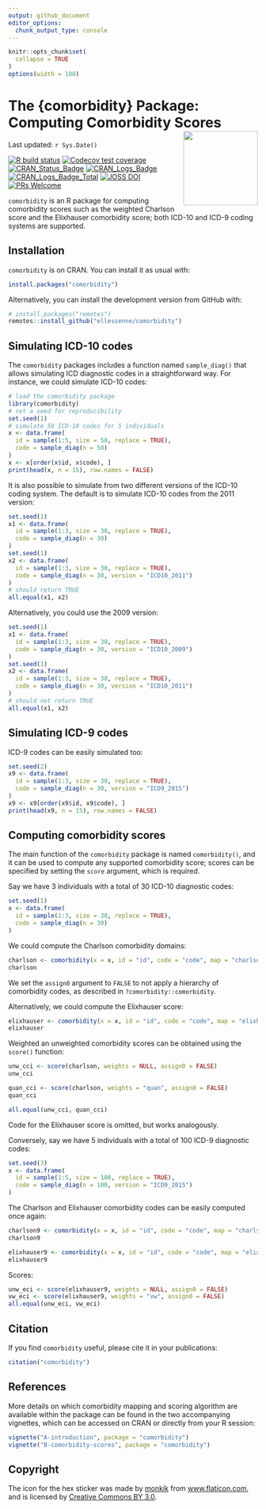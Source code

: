 ```yaml
---
output: github_document
editor_options: 
  chunk_output_type: console
---
```


<!-- README.md is generated from README.Rmd. Please edit that file -->

```r
knitr::opts_chunk$set(
  collapse = TRUE
)
options(width = 100)
```

# The {comorbidity} Package: Computing Comorbidity Scores <img src="man/figures/hex.png" width = "150" align="right" />

Last updated: `r Sys.Date()`

<!-- badges: start -->
[![R build status](https://github.com/ellessenne/comorbidity/workflows/R-CMD-check/badge.svg)](https://github.com/ellessenne/comorbidity/actions)
[![Codecov test coverage](https://codecov.io/gh/ellessenne/comorbidity/branch/master/graph/badge.svg)](https://app.codecov.io/gh/ellessenne/comorbidity?branch=master)
[![CRAN_Status_Badge](http://www.r-pkg.org/badges/version/comorbidity)](https://cran.r-project.org/package=comorbidity)
[![CRAN_Logs_Badge](http://cranlogs.r-pkg.org/badges/comorbidity)](https://cran.r-project.org/package=comorbidity)
[![CRAN_Logs_Badge_Total](http://cranlogs.r-pkg.org/badges/grand-total/comorbidity)](https://cran.r-project.org/package=comorbidity)
[![JOSS DOI](http://joss.theoj.org/papers/10.21105/joss.00648/status.svg)](https://doi.org/10.21105/joss.00648)
[![PRs Welcome](https://img.shields.io/badge/PRs-welcome-brightgreen.svg)](https://makeapullrequest.com/)
<!-- badges: end -->

`comorbidity` is an R package for computing comorbidity scores such as the weighted Charlson score and the Elixhauser comorbidity score; both ICD-10 and ICD-9 coding systems are supported.

## Installation

`comorbidity` is on CRAN. You can install it as usual with:

```r
install.packages("comorbidity")
```

Alternatively, you can install the development version from GitHub with:

```r
# install.packages("remotes")
remotes::install_github("ellessenne/comorbidity")
```

## Simulating ICD-10 codes

The `comorbidity` packages includes a function named `sample_diag()` that allows simulating ICD diagnostic codes in a straightforward way. For instance, we could simulate ICD-10 codes:

```r
# load the comorbidity package
library(comorbidity)
# set a seed for reproducibility
set.seed(1)
# simulate 50 ICD-10 codes for 5 individuals
x <- data.frame(
  id = sample(1:5, size = 50, replace = TRUE),
  code = sample_diag(n = 50)
)
x <- x[order(x$id, x$code), ]
print(head(x, n = 15), row.names = FALSE)
```

It is also possible to simulate from two different versions of the ICD-10 coding system. The default is to simulate ICD-10 codes from the 2011 version:

```r
set.seed(1)
x1 <- data.frame(
  id = sample(1:3, size = 30, replace = TRUE),
  code = sample_diag(n = 30)
)
set.seed(1)
x2 <- data.frame(
  id = sample(1:3, size = 30, replace = TRUE),
  code = sample_diag(n = 30, version = "ICD10_2011")
)
# should return TRUE
all.equal(x1, x2)
```

Alternatively, you could use the 2009 version:

```r
set.seed(1)
x1 <- data.frame(
  id = sample(1:3, size = 30, replace = TRUE),
  code = sample_diag(n = 30, version = "ICD10_2009")
)
set.seed(1)
x2 <- data.frame(
  id = sample(1:3, size = 30, replace = TRUE),
  code = sample_diag(n = 30, version = "ICD10_2011")
)
# should not return TRUE
all.equal(x1, x2)
```

## Simulating ICD-9 codes

ICD-9 codes can be easily simulated too:

```r
set.seed(2)
x9 <- data.frame(
  id = sample(1:3, size = 30, replace = TRUE),
  code = sample_diag(n = 30, version = "ICD9_2015")
)
x9 <- x9[order(x9$id, x9$code), ]
print(head(x9, n = 15), row.names = FALSE)
```

## Computing comorbidity scores

The main function of the `comorbidity` package is named `comorbidity()`, and it can be used to compute any supported comorbidity score; scores can be specified by setting the `score` argument, which is required. 

Say we have 3 individuals with a total of 30 ICD-10 diagnostic codes:

```r
set.seed(1)
x <- data.frame(
  id = sample(1:3, size = 30, replace = TRUE),
  code = sample_diag(n = 30)
)
```

We could compute the Charlson comorbidity domains:

```r
charlson <- comorbidity(x = x, id = "id", code = "code", map = "charlson_icd10_quan", assign0 = FALSE)
charlson
```

We set the `assign0` argument to `FALSE` to not apply a hierarchy of comorbidity codes, as described in `?comorbidity::comorbidity`.

Alternatively, we could compute the Elixhauser score:

```r
elixhauser <- comorbidity(x = x, id = "id", code = "code", map = "elixhauser_icd10_quan", assign0 = FALSE)
elixhauser
```

Weighted an unweighted comorbidity scores can be obtained using the `score()` function:

```r
unw_cci <- score(charlson, weights = NULL, assign0 = FALSE)
unw_cci

quan_cci <- score(charlson, weights = "quan", assign0 = FALSE)
quan_cci

all.equal(unw_cci, quan_cci)
```

Code for the Elixhauser score is omitted, but works analogously.

Conversely, say we have 5 individuals with a total of 100 ICD-9 diagnostic codes:

```r
set.seed(3)
x <- data.frame(
  id = sample(1:5, size = 100, replace = TRUE),
  code = sample_diag(n = 100, version = "ICD9_2015")
)
```

The Charlson and Elixhauser comorbidity codes can be easily computed once again:

```r
charlson9 <- comorbidity(x = x, id = "id", code = "code", map = "charlson_icd9_quan", assign0 = FALSE)
charlson9
```

```r
elixhauser9 <- comorbidity(x = x, id = "id", code = "code", map = "elixhauser_icd9_quan", assign0 = FALSE)
elixhauser9
```

Scores:

```r
unw_eci <- score(elixhauser9, weights = NULL, assign0 = FALSE)
vw_eci <- score(elixhauser9, weights = "vw", assign0 = FALSE)
all.equal(unw_eci, vw_eci)
```

## Citation

If you find `comorbidity` useful, please cite it in your publications:

```r
citation("comorbidity")
```

## References

More details on which comorbidity mapping and scoring algorithm are available within the package can be found in the two accompanying vignettes, which can be accessed on CRAN or directly from your R session:

```r
vignette("A-introduction", package = "comorbidity")
vignette("B-comorbidity-scores", package = "comorbidity")
```

## Copyright

The icon for the hex sticker was made by [monkik](https://www.flaticon.com/authors/monkik) from [www.flaticon.com](https://www.flaticon.com), and is licensed by [Creative Commons BY 3.0](https://creativecommons.org/licenses/by/3.0).
